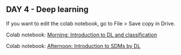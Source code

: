 ## DAY 4 - Deep learning {.unnumbered}

If you want to edit the colab notebook, go to File > Save copy in Drive.

Colab notebook: [Morning: Introduction to DL and classification](https://colab.research.google.com/drive/1fGAxxdoAYOQR9L4O0lU8HRCyEVoJKGXk?usp=sharing)

Colab notebook: [Afternoon: Introduction to SDMs by DL](https://colab.research.google.com/drive/1w8nLblNyG7BD9hKwzvt-IGjNJuh9E2T1?usp=sharing)